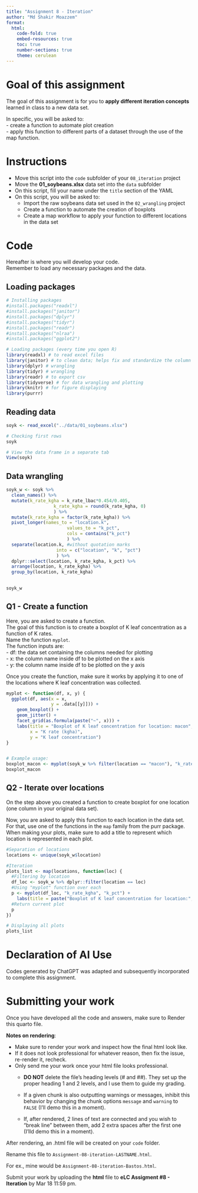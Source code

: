 ```yaml
---
title: "Assignment 8 - Iteration"
author: "Md Shakir Moazzem"  
format:
  html:
    code-fold: true 
    embed-resources: true
    toc: true
    number-sections: true
    theme: cerulean
---
```


# Goal of this assignment  
The goal of this assignment is for you to **apply different iteration concepts** learned in class to a new data set.  

In specific, you will be asked to:  
  - create a function to automate plot creation  
  - apply this function to different parts of a dataset through the use of the map function.  

# Instructions  
  - Move this script into the `code` subfolder of your `08_iteration` project  
  - Move the **01_soybeans.xlsx** data set into the `data` subfolder  
  - On this script, fill your name under the `title` section of the YAML  
  - On this script, you will be asked to:  
    - Import the raw soybeans data set used in the `02_wrangling` project  
    - Create a function to automate the creation of boxplots  
    - Create a map workflow to apply your function to different locations in the data set  
    
# Code  
Hereafter is where you will develop your code.  
Remember to load any necessary packages and the data.    

## Loading packages
```r
# Installing packages
#install.packages("readxl")
#install.packages("janitor")
#install.packages("dplyr")
#install.packages("tidyr")
#install.packages("readr")
#install.packages("nlraa")
#install.packages("ggplot2")

# Loading packages (every time you open R)
library(readxl) # to read excel files
library(janitor) # to clean data; helps fix and standardize the column names
library(dplyr) # wrangling
library(tidyr) # wrangling
library(readr) # to export csv
library(tidyverse) # for data wrangling and plotting
library(knitr) # for figure displaying
library(purrr)

```

## Reading data
```r

soyk <- read_excel("../data/01_soybeans.xlsx")

# Checking first rows
soyk

# View the data frame in a separate tab
View(soyk)

```

## Data wrangling

```r

soyk_w <- soyk %>% 
  clean_names() %>% 
  mutate(k_rate_kgha = k_rate_lbac*0.454/0.405,
                  k_rate_kgha = round(k_rate_kgha, 0) 
                  ) %>% 
  mutate(k_rate_kgha = factor(k_rate_kgha)) %>%
  pivot_longer(names_to = "location.k",
                       values_to = "k_pct",
                       cols = contains("k_pct")
                       ) %>% 
  separate(location.k, #without quotation marks
                   into = c("location", "k", "pct")
                   ) %>% 
  dplyr::select(location, k_rate_kgha, k_pct) %>% 
  arrange(location, k_rate_kgha) %>% 
  group_by(location, k_rate_kgha)
 

soyk_w


```


  
## Q1 - Create a function  
Here, you are asked to create a function.  
The goal of this function is to create a boxplot of K leaf concentration as a function of K rates.    
Name the function `myplot`.  
The function inputs are:  
  - df: the data set containing the columns needed for plotting  
  - x: the column name inside df to be plotted on the x axis  
  - y: the column name inside df to be plotted on the y axis  

Once you create the function, make sure it works by applying it to one of the locations where K leaf concentration was collected.  

```r

myplot <- function(df, x, y) {
  ggplot(df, aes(x = x, 
                 y = .data[[y]])) +
    geom_boxplot() +
    geom_jitter() +
    facet_grid(as.formula(paste("~", x))) +
    labs(title = "Boxplot of K leaf concentration for location: macon",
         x = "K rate (kgha)",
         y = "K leaf concentration")
}


# Example usage:
boxplot_macon <- myplot(soyk_w %>% filter(location == "macon"), "k_rate_kgha", "k_pct")
boxplot_macon


```

## Q2 - Iterate over locations  
On the step above you created a function to create boxplot for one location (one column in your original data set).  

Now, you are asked to apply this function to each location in the data set.  
For that, use one of the functions in the `map` family from the purr package.  
When making your plots, make sure to add a title to represent which location is represented in each plot.  

```r

#Separation of locations
locations <- unique(soyk_w$location)

#Iteration 
plots_list <- map(locations, function(loc) {
  #Filtering by location
  df_loc <- soyk_w %>% dplyr::filter(location == loc)
  #Using "myplot" function over each
  p <- myplot(df_loc, "k_rate_kgha", "k_pct") +
    labs(title = paste("Boxplot of K leaf concentration for location:", loc))
  #Return current plot
  p
})

# Displaying all plots 
plots_list

```

# Declaration of AI Use

Codes generated by ChatGPT was adapted and subsequently incorporated to complete this assignment.

# Submitting your work  

Once you have developed all the code and answers, make sure to Render this quarto file.  

**Notes on rendering**:  

- Make sure to render your work and inspect how the final html look like.  
- If it does not look professional for whatever reason, then fix the issue, re-render it, recheck.  
- Only send me your work once your html file looks professional.  
  - **DO NOT** delete the file's heading levels (# and ##). They set up the proper heading 1 and 2 levels, and I use them to guide my grading.  
  - If a given chunk is also outputting warnings or messages, inhibit this behavior by changing the chunk options `message` and `warning` to `FALSE` (I'll demo this in a moment).  
  
  - If, after rendered, 2 lines of text are connected and you wish to "break line" between them, add 2 extra spaces after the first one (I'lld demo this in a moment).  

After rendering, an .html file will be created on your `code` folder.  

Rename this file to `Assignment-08-iteration-LASTNAME.html`.    

For ex., mine would be `Assignment-08-iteration-Bastos.html`.

Submit your work by uploading the **html** file to **eLC Assigment #8 - Iteration** by Mar 18 11:59 pm.  
  




